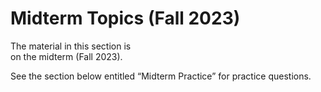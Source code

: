 # Midterm Topics (Fall 2023)

The material in this section is  
on the midterm (Fall 2023).

See the section below entitled "Midterm Practice" for practice questions.